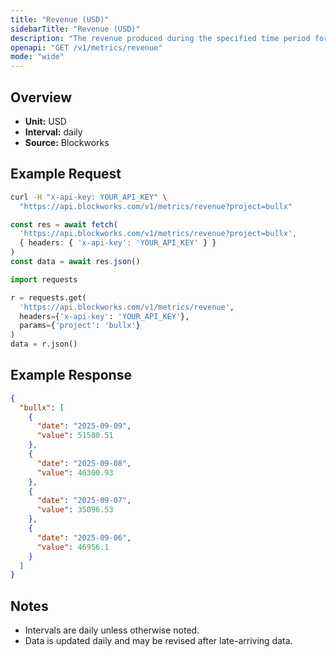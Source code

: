 ```yaml
---
title: "Revenue (USD)"
sidebarTitle: "Revenue (USD)"
description: "The revenue produced during the specified time period for given project."
openapi: "GET /v1/metrics/revenue"
mode: "wide"
---
```


## Overview

- **Unit:** USD
- **Interval:** daily
- **Source:** Blockworks

## Example Request

<CodeGroup>

```bash cURL
curl -H "x-api-key: YOUR_API_KEY" \
  "https://api.blockworks.com/v1/metrics/revenue?project=bullx"
```

```typescript TypeScript
const res = await fetch(
  'https://api.blockworks.com/v1/metrics/revenue?project=bullx',
  { headers: { 'x-api-key': 'YOUR_API_KEY' } }
)
const data = await res.json()
```

```python Python
import requests

r = requests.get(
  'https://api.blockworks.com/v1/metrics/revenue',
  headers={'x-api-key': 'YOUR_API_KEY'},
  params={'project': 'bullx'}
)
data = r.json()
```

</CodeGroup>

## Example Response

```json
{
  "bullx": [
    {
      "date": "2025-09-09",
      "value": 51580.51
    },
    {
      "date": "2025-09-08",
      "value": 46300.93
    },
    {
      "date": "2025-09-07",
      "value": 35096.53
    },
    {
      "date": "2025-09-06",
      "value": 46956.1
    }
  ]
}
```

## Notes
- Intervals are daily unless otherwise noted.
- Data is updated daily and may be revised after late-arriving data.